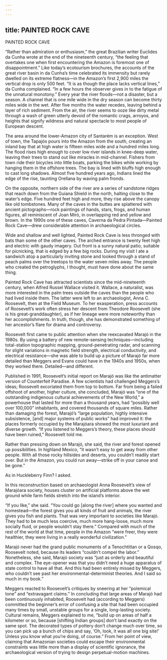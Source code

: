 ```yaml
---
---
---
```

title: PAINTED ROCK CAVE
---

PAINTED ROCK CAVE

“Rather than admiration or enthusiasm,” the great Brazilian writer Euclides da Cunha wrote at the end of the nineteenth century, “the feeling that overtakes one when first encountering the Amazon is foremost one of disappointment.” Like today’s ecotourism brochures, the accounts of the great river basin in da Cunha’s time celebrated its immensity but rarely dwelled on its extreme flatness—in the Amazon’s first 2,900 miles the vertical drop is only 500 feet. “It is as though the place lacks vertical lines,” da Cunha complained. “In a few hours the observer gives in to the fatigue of the unnatural monotony.” Every year the river floods—not a disaster, but a season. A channel that is one mile wide in the dry season can become thirty miles wide in the wet. After five months the water recedes, leaving behind a layer of rich sediment. From the air, the river seems to ooze like dirty metal through a wash of green utterly devoid of the romantic crags, arroyos, and heights that signify wildness and natural spectacle to most people of European descent.

The area around the lower-Amazon city of Santarém is an exception. West of town, the Tapajós pours into the Amazon from the south, creating an inland bay that at high water is fifteen miles wide and a hundred miles long. The flood rises high enough to cover low river islands in knee-deep water, leaving their trees to stand out like miracles in mid-channel. Fishers from town ride their bicycles into little boats, parking the bikes while working by hanging them in the offshore trees. The bay is lined with bluffs high enough to cast long shadows. Almost five hundred years ago, Indians lined the edge of the rise, taunting Orellana by waving palm fronds.

On the opposite, northern side of the river are a series of sandstone ridges that reach down from the Guiana Shield in the north, halting close to the water’s edge. Five hundred feet high and more, they rise above the canopy like old tombstones. Many of the caves in the buttes are splattered with ancient pictographs—rock paintings of hands, stars, frogs, and human figures, all reminiscent of Joan Miró, in overlapping red and yellow and brown. In the 1990s one of these caves, Caverna da Pedra Pintada—Painted Rock Cave—drew considerable attention in archaeological circles.

Wide and shallow and well lighted, Painted Rock Cave is less thronged with bats than some of the other caves. The arched entrance is twenty feet high and electric with gaudy imagery. Out front is a sunny natural patio, suitable for picnicking, that is edged by a few big rocks. During my visit I ate a sandwich atop a particularly inviting stone and looked through a stand of peach palms over the treetops to the water seven miles away. The people who created the petroglyphs, I thought, must have done about the same thing.

Painted Rock Cave has attracted scientists since the mid-nineteenth century, when Alfred Russel Wallace visited it. Wallace, a naturalist, was more interested in the palm trees outside the caves than the people who had lived inside them. The latter were left to an archaeologist, Anna C. Roosevelt, then at the Field Museum. To her exasperation, press accounts of Roosevelt’s work often stress her descent from Theodore Roosevelt (she is his great-granddaughter), as if her lineage were more noteworthy than her accomplishments. In truth, though, she has demonstrated something of her ancestor’s flare for drama and controversy.

Roosevelt first came to public attention when she reexcavated Marajó in the 1980s. By using a battery of new remote-sensing techniques—including total-station topographic mapping, ground-penetrating radar, and scanning for slight variations in magnetic field strength, electrical conductivity, and electrical resistance—she was able to build up a picture of Marajó far more detailed than Meggers and Evans could have in the 1940s and 1950s, when they worked there. Detailed—and different.

Published in 1991, Roosevelt’s initial report on Marajó was like the antimatter version of Counterfeit Paradise. A few scientists had challenged Meggers’s ideas; Roosevelt excoriated them from top to bottom. Far from being a failed offshoot of another, higher culture, she concluded, Marajó was “one of the outstanding indigenous cultural achievements of the New World,” a powerhouse that lasted for more than a thousand years, had “possibly well over 100,000” inhabitants, and covered thousands of square miles. Rather than damaging the forest, Marajó’s “large population, highly intensive subsistence, [and] major systems of public works” had improved it: the places formerly occupied by the Marajóara showed the most luxuriant and diverse growth. “If you listened to Meggers’s theory, these places should have been ruined,” Roosevelt told me.

Rather than pressing down on Marajó, she said, the river and forest opened up possibilities. In highland Mexico, “it wasn’t easy to get away from other people. With all those rocky hillsides and deserts, you couldn’t readily start over. But in the Amazon, you could run away—strike off in your canoe and be gone.”

As in Huckleberry Finn? I asked.

In this reconstruction based on archaeologist Anna Roosevelt’s view of Marajóara society, houses cluster on artificial platforms above the wet ground while farm fields stretch into the island’s interior.

“If you like,” she said. “You could go [along the river] where you wanted and homestead—the forest gives you all kinds of fruit and animals, the river gives you fish and plants. That was very important to societies like Marajó. They had to be much less coercive, much more hang-loose, much more socially fluid, or people wouldn’t stay there.” Compared with much of the rest of the world at that time, people in the Amazon “were freer, they were healthier, they were living in a really wonderful civilization.”

Marajó never had the grand public monuments of a Tenochtitlan or a Qosqo, Roosevelt noted, because its leaders “couldn’t compel the labor.” Nonetheless, she said, Marajó society was “just as orderly and beautiful and complex. The eye-opener was that you didn’t need a huge apparatus of state control to have all that. And this had been entirely missed by Meggers, who couldn’t see past her environmental-determinist theories. And I said so much in my book.”

Meggers reacted to Roosevelt’s critiques by sneering at her “polemical tone” and “extravagant claims.” In concluding that large areas of Marajó had been continuously inhabited, Roosevelt had (according to Meggers) committed the beginner’s error of confusing a site that had been occupied many times by small, unstable groups for a single, long-lasting society. Cultural remains, Meggers explained to me, “build up on areas of half a kilometer or so, because [shifting Indian groups] don’t land exactly on the same spot. The decorated types of pottery don’t change much over time, so you can pick up a bunch of chips and say, ‘Oh, look, it was all one big site!’ Unless you know what you’re doing, of course.” From her point of view, claiming that Amazonian societies could escape their environmental constraints was little more than a display of scientific ignorance, the archaeological version of trying to design perpetual-motion machines.
